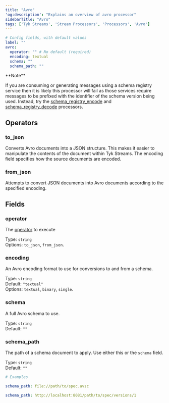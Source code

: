 ```yaml
---
title: "Avro"
'og:description': "Explains an overview of avro processor"
sidebarTitle: "Avro"
tags: ['Tyk Streams', 'Stream Processors', 'Processors', 'Avro']
---
```


```yml
# Config fields, with default values
label: ""
avro:
  operator: "" # No default (required)
  encoding: textual
  schema: ""
  schema_path: ""
```


<Warning>
**Note**

If you are consuming or generating messages using a schema registry service then it is likely this processor will fail as those services require messages to be prefixed with the identifier of the schema version being used. Instead, try the [schema_registry_encode](/5.6/product-stack/tyk-streaming/configuration/processors/schema-registry-encode) and [schema_registry_decode](/5.6/product-stack/tyk-streaming/configuration/processors/schema-registry-decode) processors.
</Warning>


## Operators

### to_json

Converts Avro documents into a JSON structure. This makes it easier to
manipulate the contents of the document within Tyk Streams. The encoding field
specifies how the source documents are encoded.


### from_json

Attempts to convert JSON documents into Avro documents according to the
specified encoding.

## Fields

### operator

The [operator](/5.6/#operators) to execute


Type: `string`  
Options: `to_json`, `from_json`.

### encoding

An Avro encoding format to use for conversions to and from a schema.


Type: `string`  
Default: `"textual"`  
Options: `textual`, `binary`, `single`.

### schema

A full Avro schema to use.


Type: `string`  
Default: `""`  

### schema_path

The path of a schema document to apply. Use either this or the `schema` field.


Type: `string`  
Default: `""`  

```yml
# Examples

schema_path: file://path/to/spec.avsc

schema_path: http://localhost:8081/path/to/spec/versions/1
```

